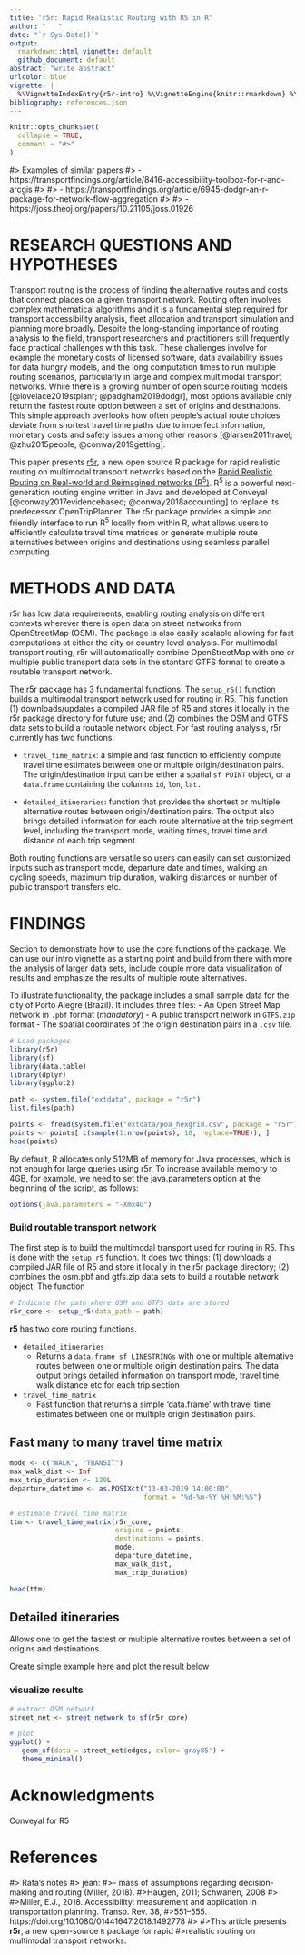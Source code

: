```yaml
---
title: 'r5r: Rapid Realistic Routing with R5 in R'
author: "   "
date: "`r Sys.Date()`"
output:
  rmarkdown::html_vignette: default
  github_document: default
abstract: "write abstract"
urlcolor: blue
vignette: |
  %\VignetteIndexEntry{r5r-intro} %\VignetteEngine{knitr::rmarkdown} %\VignetteEncoding{UTF-8}
bibliography: references.json
---
```


```r
knitr::opts_chunk$set(
  collapse = TRUE,
  comment = "#>"
)
```

#> Examples of similar papers
#> - https://transportfindings.org/article/8416-accessibility-toolbox-for-r-and-arcgis
#> 
#> - https://transportfindings.org/article/6945-dodgr-an-r-package-for-network-flow-aggregation
#> 
#> - https://joss.theoj.org/papers/10.21105/joss.01926


# RESEARCH QUESTIONS AND HYPOTHESES 

Transport routing is the process of finding the alternative routes and costs 
that connect places on a given transport network. Routing often involves complex
mathematical algorithms and it is a fundamental step required for transport
accessibility analysis, fleet allocation and transport simulation and planning
more broadly. Despite the long-standing importance of routing analysis to the 
field, transport researchers and practitioners still frequently face practical 
challenges with this task. These challenges involve for example the monetary 
costs of licensed software, data availability issues for data hungry models, and
the long computation times to run multiple routing scenarios, particularly in 
large and complex multimodal transport networks. While there is a growing number
of open source routing models [@lovelace2019stplanr; @padgham2019dodgr], most
options available only return the fastest route option between a set of origins 
and destinations. This simple approach overlooks how often people's actual route 
choices deviate from shortest travel time paths due to imperfect information, 
monetary costs and safety issues among other reasons [@larsen2011travel;
@zhu2015people; @conway2019getting].

This paper presents [r5r](https://ipeagit.github.io/r5r/), a new open source 
R package for rapid realistic routing on multimodal transport networks based on
the [Rapid Realistic Routing on Real-world and Reimagined networks (R<sup>5</sup>)](https://github.com/conveyal/r5). 
R<sup>5</sup> is a powerful next-generation routing engine written in Java and
developed at Conveyal [@conway2017evidencebased; @conway2018accounting] to
replace its predecessor OpenTripPlanner. The r5r package provides a simple and
friendly interface to run R<sup>5</sup> locally from within R, what allows users
to efficiently calculate travel time matrices or generate multiple route 
alternatives between origins and destinations using seamless parallel computing.

# METHODS AND DATA

r5r has low data requirements, enabling routing analysis on 
different contexts wherever there is open data on street networks from 
OpenStreetMap (OSM). The package is also easily scalable allowing for fast 
computations at either the city or country level analysis. For multimodal 
transport routing, r5r will automatically combine OpenStreetMap with one or 
multiple public transport data sets in the stantard GTFS format to create a routable
transport network.

The r5r package has 3 fundamental functions. The `setup_r5()` function builds a 
multimodal transport network used for routing in R5. This function (1) 
downloads/updates a compiled JAR file of R5 and stores it locally in the r5r
package directory for future use; and (2) combines the OSM and GTFS data sets to
build a routable network object. For fast routing analysis, r5r currently has 
two functions:

- `travel_time_matrix`: a simple and fast function to efficiently compute travel
time estimates between one or multiple origin/destination pairs. The origin/destination
input can be either a spatial `sf POINT` object, or a `data.frame` containing the
columns `id`, `lon`, `lat.` 

- `detailed_itineraries`:  function that provides the shortest or 
multiple alternative routes between origin/destination pairs. The output also 
brings detailed information for each route alternative at the trip segment level,
including the transport mode, waiting times, travel time and distance of each 
trip segment.

Both routing functions are versatile so users can easily can set customized inputs
such as transport mode, departure date and times, walking  an cycling speeds, 
maximum trip duration, walking distances or number of public transport transfers
etc.





# FINDINGS

Section to demonstrate how to use the core functions of the package. We can use 
our intro vignette as a starting point and build from there with more the analysis
of larger data sets, include couple more data visualization of results and emphasize
the results of multiple route alternatives.


To illustrate functionality, the package includes a small sample data for the 
city of Porto Alegre (Brazil). It includes three files:
- An Open Street Map network in `.pbf` format (*mandatory*)
- A public transport network in `GTFS.zip` format
- The spatial coordinates of the origin destination pairs in a `.csv` file.



```r
# Load packages
library(r5r)
library(sf)
library(data.table)
library(dplyr)
library(ggplot2)

```


```r
path <- system.file("extdata", package = "r5r")
list.files(path)

points <- fread(system.file("extdata/poa_hexgrid.csv", package = "r5r"))
points <- points[ c(sample(1:nrow(points), 10, replace=TRUE)), ]
head(points)

```

By default, R allocates only 512MB of memory for Java processes, which is not enough for large queries using r5r. To increase available memory to 4GB, for example, we need to set the java.parameters option at the beginning of the script, as follows:

```r
options(java.parameters = "-Xmx4G")
```



### Build routable transport network

The first step is to build the multimodal transport used for routing in R5. This
is done with the `setup_r5` function. It does two things: (1) downloads a compiled JAR file
of R5 and store it locally in the r5r package directory; (2) combines the osm.pbf and gtfs.zip data sets to build a routable network object. The function 

```r
# Indicate the path where OSM and GTFS data are stored
r5r_core <- setup_r5(data_path = path)

```

**r5** has two core routing functions.

- `detailed_itineraries`
   * Returns a `data.frame sf LINESTRINGs` with one or multiple alternative routes
   between one or multiple origin destination pairs. The data output brings 
   detailed information on transport mode, travel time, walk distance etc for 
   each trip section
 
- `travel_time_matrix`
   * Fast function that returns a simple 'data.frame' with travel time 
   estimates between one or multiple origin destination pairs.
   
   
## Fast many to many travel time matrix

```r
mode <- c("WALK", "TRANSIT")
max_walk_dist <- Inf
max_trip_duration <- 120L
departure_datetime <- as.POSIXct("13-03-2019 14:00:00",
                                 format = "%d-%m-%Y %H:%M:%S")

# estimate travel time matrix
ttm <- travel_time_matrix(r5r_core,
                          origins = points,
                          destinations = points,
                          mode,
                          departure_datetime,
                          max_walk_dist,
                          max_trip_duration)

head(ttm)
```

## Detailed itineraries

Allows one to get the fastest or multiple alternative routes between a set of
origins and destinations.

Create simple example here and plot the result below

### visualize results


```r
# extract OSM network
street_net <- street_network_to_sf(r5r_core)

# plot
ggplot() +
   geom_sf(data = street_net$edges, color='gray85') +
   theme_minimal()

```












# Acknowledgments

Conveyal for R5


# References




#> Rafa's notes
#> jean: #>-  mass of assumptions regarding decision-making and routing (Miller, 2018). 
#>Haugen, 2011; Schwanen, 2008
#>
#>Miller, E.J., 2018. Accessibility: measurement and application in transportation planning. Transp. Rev. 38, #>551–555. https://doi.org/10.1080/01441647.2018.1492778
#>
#>This article presents **r5r**, a new open-source `R` package for rapid 
#>realistic routing on multimodal transport networks.
